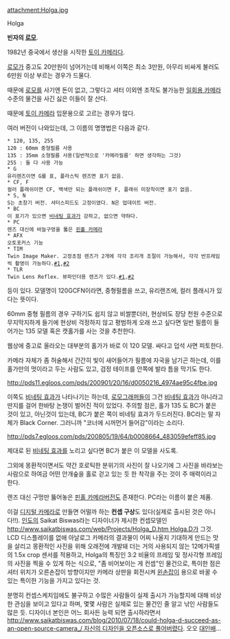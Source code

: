 attachment:Holga.jpg

Holga

'''빈자의 [[로모]]'''.

1982년 중국에서 생산을 시작한 [[토이 카메라]]다.

[[로모]]가 중고도 20만원이 넘어가는데 비해서 이쪽은 최소 3만원, 아무리 비싸게 불러도 6만원 이상 부르는 경우가 드물다.

때문에 [[로모]]를 사기엔 돈이 없고, 그렇다고 셔터 이외엔 조작도 불가능한 [[일회용 카메라]] 수준의 물건을 사긴 싫은 이들이 잘 산다.

때문에 [[토이 카메라]] 입문용으로 고르는 경우가 많다.

여러 버전이 나와있는데, 그 이름의 명명법은 다음과 같다.

 * 120, 135, 255
 120 : 60mm 중형필름 사용
 135 : 35mm 소형필름 사용(일반적으로 '카메라필름' 하면 생각하는 그것)
 255 : 둘 다 사용 가능
 * G
 유리렌즈이면 G를 표, 플라스틱 렌즈면 표기 없음.
 * CF, F
 컬러 플래쉬이면 CF, 백색만 되는 플래쉬이면 F, 플래쉬 미장착이면 표기 없음.
 * S, N
 S는 초창기 버전. 셔터스피드도 고정이였다. N은 업데이트 버전.
 * BC
 이 표기가 있으면 [[비네팅 효과]]가 강하고, 없으면 약하다.
 * PC
 렌즈 대신에 바늘구멍을 뚫은 [[핀홀 카메라]]
 * AFX
 오토포커스 기능
 * TIM
 Twin Image Maker. 고정초점 렌즈가 2개에 각각 조리개 조절이 가능해서, 각각 반프레임씩 촬영이 가능하다.[http://static.weloveshopping.com/shop/allaroundshops/LM024.jpg #1],[http://www.holgablog.com/2010/11/08/the-holga-tim-create-your-own-timages/ #2]
 * TLR
 Twin Lens Reflex. 뷰파인더용 렌즈가 있다.[http://i436.photobucket.com/albums/qq88/khloe3074k/holga_tlr4.jpg #1],[http://farm4.static.flickr.com/3388/3614019665_a28840e6c8.jpg #2]

등이 있다. 모델명이 120GCFN이라면, 중형필름을 쓰고, 유리렌즈에, 컬러 플래시가 있다는 뜻이다.

60mm 중형 필름의 경우 구하기도 쉽지 않고 비쌀뿐더러, 현상비도 장당 천원 수준으로 무지막지하게 들기에 현상비 걱정하지 않고 평범하게 오래 쓰고 싶다면 일반 필름이 들어가는 135 모델 혹은 캣홀가를 사는 것을 추천한다.

웹상에 중고로 올라오는 대부분의 홀가가 바로 이 120 모델. 싸다고 덥석 사면 피토한다.

카메라 자체가 좀 허술해서 간간히 빛이 새어들어가 필름에 자국을 남기곤 하는데, 이를 홀가만의 멋이라고 두는 사람도 있고, 검정 테이프를 안쪽에 발라 틈을 막기도 한다.

http://pds11.egloos.com/pds/200901/20/16/d0050216_4974ae95c4fbe.jpg

이쪽도 [[비네팅 효과]]가 나타나기는 하는데, [[로모그래퍼]]들이 그건 [[비네팅 효과]]가 아니라고 딴지를 걸어 한바탕 논쟁이 벌어진 적이 있었다.
주의할 점은, 홀가 135 도 BC가 붙은 것이 있고, 아닌것이 있는데, BC가 붙은 쪽이 비네팅 효과가 두드러진다. BC라는 말 자체가 Black Corner. 그러니까 "코너에 시꺼먼거 들어감"이라는 소리다.

http://pds7.egloos.com/pds/200805/19/64/b0008664_483059efeff85.jpg

제대로 된 [[비네팅 효과]]를 노리고 싶다면 BC가 붙은 이 모델을 사도록.

그외에 몽환적이면서도 약간 호로틱한 분위기의 사진이 잘 나오기에 그 사진을 바라보는 사람으로 하여금 어떤 안개숲을 홀로 걷고 있는 듯 한 착각을 주는 것이 주 매력이라고 한다.

렌즈 대신 구멍만 뚫어놓은 [[핀홀 카메라]]버전도 존재한다. PC라는 이름이 붙은 제품.


이걸 [[디지털 카메라]]로 만들면 어떨까 하는 '''컨셉 구상'''도 있다(실제로 출시된 것은 아니다!!). [[인도]]의 Saikat Biswas라는 디자이너가 제시한 컨셉모델인 [[http://www.saikatbiswas.com/web/Projects/Holga_D.htm Holga.D]]가 그것. LCD 디스플레이를 없애 아날로그 카메라의 결과물이 어찌 나올지 기대하게 만드는 맛을 살리고 몽환적인 사진을 위해 오래전에 개발돼 더는 거의 사용되지 않는 12메가픽셀의 1.5x crop 센서를 적용하고, Holga의 특징인 3:2 비율의 프레임 및 정사각형 프레임의 사진을 찍을 수 있게 하는 식으로, "좀 비어보이는 게 컨셉"인 물건으로, 특이한 점은 셔터 위치가 오른손잡이 방향이지만 카메라 상판을 회전시켜 [[왼손잡이]] 용으로 바꿀 수 있는 특이한 기능을 가지고 있다는 것. 

분명히 컨셉스케치임에도 불구하고 수많은 사람들이 실제 출시가 가능할지에 대해 비상한 관심을 보이고 있다고 하며, 몇몇 사람은 실제로 있는 물건인 줄 알고 낚인 사람들도 많은 듯. 디자이너 본인은 어느 회사든 능력 되면 출시하라면서 [[http://www.saikatbiswas.com/blog/2010/07/18/could-holga-d-succeed-as-an-open-source-camera_/ 자신의 디자인을 오픈소스로 풀어버렸다]]. 오오 [[대인배]]...
